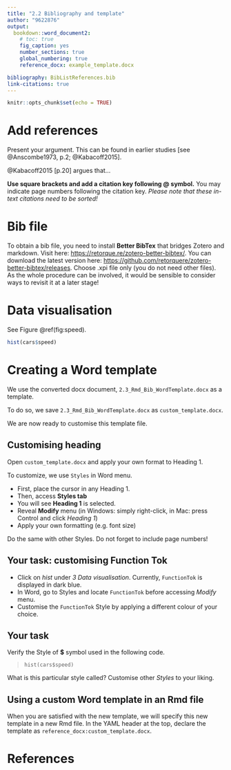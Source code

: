 ```yaml
---
title: "2.2 Bibliography and template"
author: "9622876"
output:
  bookdown::word_document2: 
    # toc: true
    fig_caption: yes
    number_sections: true
    global_numbering: true
    reference_docx: example_template.docx

bibliography: BibListReferences.bib
link-citations: true
---
```


```r
knitr::opts_chunk$set(echo = TRUE)
```

# Add references

Present your argument. This can be found in earlier studies [see @Anscombe1973, p.2; @Kabacoff2015].

@Kabacoff2015 [p.20] argues that...

**Use square brackets and add a citation key following \@ symbol.** You may indicate page numbers following the citation key. *Please note that these in-text citations need to be sorted!*

# Bib file

To obtain a bib file, you need to install **Better BibTex** that bridges Zotero and markdown. Visit here: <https://retorque.re/zotero-better-bibtex/>. You can download the latest version here: <https://github.com/retorquere/zotero-better-bibtex/releases>. Choose .xpi file only (you do not need other files). As the whole procedure can be involved, it would be sensible to consider ways to revisit it at a later stage!

\newpage

# Data visualisation

See Figure \@ref(fig:speed).

```r
hist(cars$speed)
```

# Creating a Word template

We use the converted docx document, `2.3_Rmd_Bib_WordTemplate.docx` as a template.

To do so, we save `2.3_Rmd_Bib_WordTemplate.docx`  as `custom_template.docx`.

We are now ready to customise this template file.

## Customising heading

Open `custom_template.docx` and apply your own format to Heading 1. 

To customize, we use `Styles` in Word menu.

- First, place the cursor in any Heading 1. 
- Then, access **Styles tab** 
- You will see **Heading 1** is selected. 
- Reveal **Modify** menu (in Windows: simply right-click, in Mac: press Control and click *Heading 1*)
- Apply your own formatting (e.g. font size)

Do the same with other Styles. Do not forget to include page numbers!

## Your task: customising Function Tok

- Click on *hist* under *3 Data visualisation*. Currently, `FunctionTok` is displayed in dark blue. 
- In Word, go to Styles and locate `FunctionTok` before accessing *Modify* menu. 
- Customise the `FunctionTok` Style by applying a different colour of your choice.

## Your task
Verify the Style of **$** symbol used in the following code.

> `hist(cars$speed)`

What is this particular style called? Customise other *Styles* to your liking. 

## Using a custom Word template in an Rmd file
When you are satisfied with the new template, we will specify this new template in a new Rmd file. In the YAML header at the top, declare the template as `reference_docx:custom_template.docx`.

# References
